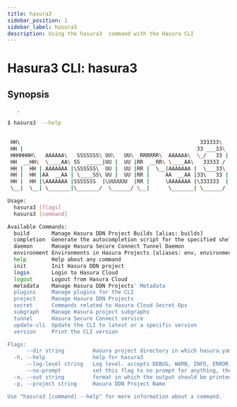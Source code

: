 ```yaml
---
title: hasura3 
sidebar_position: 1
sidebar_label: hasura3 
description: Using the hasura3  command with the Hasura CLI
---
```


# Hasura3 CLI: hasura3  

## Synopsis
       .

```bash
$ hasura3  --help
       

 HH\                                                         333333\
 HH |                                                       33 ___33\
 HHHHHHH\   AAAAAA\   SSSSSSS\ UU\   UU\  RRRRRR\  AAAAAA\  \_/   33 |
 HH  __HH\  \____AA\ SS  _____|UU |  UU |RR  __RR\ \____AA\   33333 /
 HH |  HH | AAAAAAA |\SSSSSS\  UU |  UU |RR |  \__|AAAAAAA |  \___33\
 HH |  HH |AA  __AA | \____SS\ UU |  UU |RR |     AA  __AA |33\   33 |
 HH |  HH |\AAAAAAA |SSSSSSS  |\UUUUUU  |RR |     \AAAAAAA |\333333  |
 \__|  \__| \_______|\_______/  \______/ \__|      \_______| \______/

Usage:
  hasura3 [flags]
  hasura3 [command]

Available Commands:
  build       Manage Hasura DDN Project Builds [alias: builds]
  completion  Generate the autocompletion script for the specified shell
  daemon      Manage Hasura Secure Connect Tunnel Daemon
  environment Environments in Hasura Projects [aliases: env, environments]
  help        Help about any command
  init        Init Hasura DDN project
  login       Login to Hasura Cloud
  logout      Logout from Hasura Cloud
  metadata    Manage Hasura DDN Projects' Metadata
  plugins     Manage plugins for the CLI
  project     Manage Hasura DDN Projects
  secret      Commands related to Hasura Cloud Secret Ops
  subgraph    Manage Hasura project subgraphs
  tunnel      Hasura Secure Connect service
  update-cli  Update the CLI to latest or a specific version
  version     Print the CLI version

Flags:
      --dir string         Hasura project directory in which hasura.yaml is present (default ".")
  -h, --help               help for hasura3
      --log-level string   Log level. accepts DEBUG, WARN, INFO, ERROR, FATAL (default "INFO")
      --no-prompt          set this flag to no prompt for anything, the command fails if any input is missing
  -o, --out string         format in which the output should be printed, accepts table, json and yaml (default "table")
  -p, --project string     Hasura DDN Project Name

Use "hasura3 [command] --help" for more information about a command.
```

